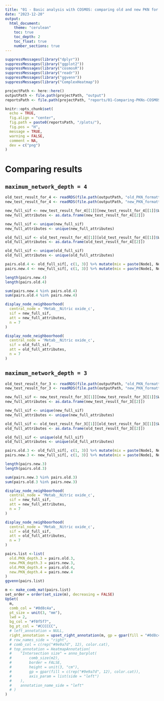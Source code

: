 ```yaml
---
title: "01 - Basic analysis with COSMOS: comparing old and new PKN for human"
date: "2023-12-20"
output:
  html_document:
    theme: "cerulean"
    toc: true
    toc_depth: 2
    toc_float: true
    number_sections: true
---
```


```r
suppressMessages(library("dplyr"))
suppressMessages(library("ggplot2"))
suppressMessages(library("cosmosR"))
suppressMessages(library("readr"))
suppressMessages(library("ggvenn"))
suppressMessages(library("ComplexHeatmap"))

projectPath <- here::here()
outputPath <- file.path(projectPath, "output")
reportsPath <- file.path(projectPath, "reports/01-Comparing-PKNs-COSMOS")

knitr::opts_chunk$set(
  echo = TRUE,
  fig.align = "center",
  fig.path = paste0(reportsPath, "/plots/"),
  fig.pos = "H",
  message = TRUE,
  warning = FALSE,
  comment = NA,
  dev = c("png")
)
```


# Comparing results

## `maximum_network_depth = 4`

```r
old_test_result_for_4 <- readRDS(file.path(outputPath, "old_PKN_formatted_res_for_4.rds"))
new_test_result_for_4 <- readRDS(file.path(outputPath, "new_PKN_formatted_res_for_4.rds"))
```

```r
new_full_sif <- new_test_result_for_4[[1]][new_test_result_for_4[[1]]$Weight>0,]
new_full_attributes <- as.data.frame(new_test_result_for_4[[2]])

new_full_sif <- unique(new_full_sif)
new_full_attributes <- unique(new_full_attributes)
```

```r
old_full_sif <- old_test_result_for_4[[1]][old_test_result_for_4[[1]]$Weight>0,]
old_full_attributes <- as.data.frame(old_test_result_for_4[[2]])

old_full_sif <- unique(old_full_sif)
old_full_attributes <- unique(old_full_attributes)
```

```r
pairs.old.4 <- old_full_sif[, c(1, 3)] %>% mutate(mix = paste(Node1, Node2, sep = "_")) %>% pull(mix)
pairs.new.4 <- new_full_sif[, c(1, 3)] %>% mutate(mix = paste(Node1, Node2, sep = "_")) %>% pull(mix)
```

```r
length(pairs.new.4)
length(pairs.old.4)
```

```r
sum(pairs.new.4 %in% pairs.old.4)
sum(pairs.old.4 %in% pairs.new.4)
```

```r
display_node_neighboorhood(
  central_node = 'Metab__Nitric oxide_c', 
  sif = new_full_sif, 
  att = new_full_attributes, 
  n = 7
)
```

```r
display_node_neighboorhood(
  central_node = 'Metab__Nitric oxide_c', 
  sif = old_full_sif, 
  att = old_full_attributes, 
  n = 7
)
```



## `maximum_network_depth = 3`

```r
old_test_result_for_3 <- readRDS(file.path(outputPath, "old_PKN_formatted_res_for_3.rds"))
new_test_result_for_3 <- readRDS(file.path(outputPath, "new_PKN_formatted_res_for_3.rds"))
```

```r
new_full_sif <- new_test_result_for_3[[1]][new_test_result_for_3[[1]]$Weight>0,]
new_full_attributes <- as.data.frame(new_test_result_for_3[[2]])

new_full_sif <- unique(new_full_sif)
new_full_attributes <- unique(new_full_attributes)
```

```r
old_full_sif <- old_test_result_for_3[[1]][old_test_result_for_3[[1]]$Weight>0,]
old_full_attributes <- as.data.frame(old_test_result_for_3[[2]])

old_full_sif <- unique(old_full_sif)
old_full_attributes <- unique(old_full_attributes)
```

```r
pairs.old.3 <- old_full_sif[, c(1, 3)] %>% mutate(mix = paste(Node1, Node2, sep = "_")) %>% pull(mix)
pairs.new.3 <- new_full_sif[, c(1, 3)] %>% mutate(mix = paste(Node1, Node2, sep = "_")) %>% pull(mix)
```

```r
length(pairs.new.3)
length(pairs.old.3)
```

```r
sum(pairs.new.3 %in% pairs.old.3)
sum(pairs.old.3 %in% pairs.new.3)
```

```r
display_node_neighboorhood(
  central_node = 'Metab__Nitric oxide_c', 
  sif = new_full_sif, 
  att = new_full_attributes, 
  n = 7
)
```

```r
display_node_neighboorhood(
  central_node = 'Metab__Nitric oxide_c', 
  sif = old_full_sif, 
  att = old_full_attributes, 
  n = 7
)
```


```r
pairs.list <-list(
  old.PKN_depth.3 = pairs.old.3,
  new.PKN_depth.3 = pairs.new.3,
  old.PKN_depth.4 = pairs.old.4,
  new.PKN_depth.4 = pairs.new.4
)
ggvenn(pairs.list)
```

```r
m <- make_comb_mat(pairs.list)
set_order = order(set_size(m), decreasing = FALSE)
UpSet(
  m, 
  comb_col = "#0d8c4a",
  pt_size = unit(3, "mm"), 
  lwd = 2,
  bg_col = "#f0f5f7",
  bg_pt_col = "#CCCCCC",
  # left_annotation = NULL,
  right_annotation = upset_right_annotation(m, gp = gpar(fill = "#0d8c4a")),
  # row_names_side = "right",
  # comb_col = c(rep("#9e9a7d", 12), color.cat),
  # top_annotation = HeatmapAnnotation(
  #    "Intersection size" = anno_barplot(
  #        comb_size(m2),
  #        border = FALSE,
  #        height = unit(3, "cm"),
  #        gp = gpar(fill = c(rep("#9e9a7d", 12), color.cat)),
  #        axis_param = list(side = "left")
  #    ),
  #    annotation_name_side = "left" 
  # )
)
```


